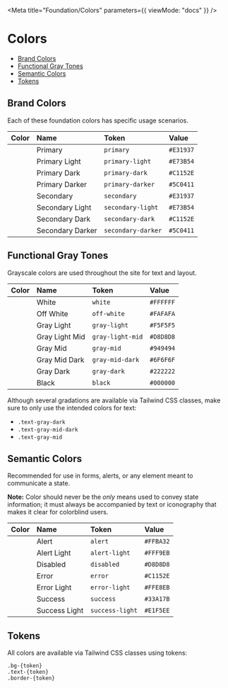 
<Meta title="Foundation/Colors" parameters={{ viewMode: "docs" }} />

# Colors

- [Brand Colors](#brand-colors)
- [Functional Gray Tones](#functional-gray-tones)
- [Semantic Colors](#semantic-colors)
- [Tokens](#tokens)

<span id="brand-colors"></span>

## Brand Colors

Each of these foundation colors has specific usage scenarios.

| Color                                       | Name             | Token              | Value     |
| :------------------------------------------ | :--------------- | :----------------- | :-------- |
| <div class="bg-primary p-4"></div>          | Primary          | `primary`          | `#E31937` |
| <div class="bg-primary-light p-4"></div>    | Primary Light    | `primary-light`    | `#E73B54` |
| <div class="bg-primary-dark p-4"></div>     | Primary Dark     | `primary-dark`     | `#C1152E` |
| <div class="bg-primary-darker p-4"></div>   | Primary Darker   | `primary-darker`   | `#5C0411` |
| <div class="bg-secondary p-4"></div>        | Secondary        | `secondary`        | `#E31937` |
| <div class="bg-secondary-light p-4"></div>  | Secondary Light  | `secondary-light`  | `#E73B54` |
| <div class="bg-secondary-dark p-4"></div>   | Secondary Dark   | `secondary-dark`   | `#C1152E` |
| <div class="bg-secondary-darker p-4"></div> | Secondary Darker | `secondary-darker` | `#5C0411` |

## Functional Gray Tones

Grayscale colors are used throughout the site for text and layout.

| Color                                     | Name           | Token            | Value     |
| :---------------------------------------- | :------------- | :--------------- | :-------- |
| <div class="bg-white p-4"></div>          | White          | `white`          | `#FFFFFF` |
| <div class="bg-off-white p-4"></div>      | Off White      | `off-white`      | `#FAFAFA` |
| <div class="bg-gray-light p-4"></div>     | Gray Light     | `gray-light`     | `#F5F5F5` |
| <div class="bg-gray-light-mid p-4"></div> | Gray Light Mid | `gray-light-mid` | `#D8D8D8` |
| <div class="bg-gray-mid p-4"></div>       | Gray Mid       | `gray-mid`       | `#949494` |
| <div class="bg-gray-mid-dark p-4"></div>  | Gray Mid Dark  | `gray-mid-dark`  | `#6F6F6F` |
| <div class="bg-gray-dark p-4"></div>      | Gray Dark      | `gray-dark`      | `#222222` |
| <div class="bg-black p-4"></div>          | Black          | `black`          | `#000000` |

Although several gradations are available via Tailwind CSS classes, make sure to only use the intended colors for text:

- <div class="w-3 h-3 bg-gray-dark inline-block"></div>
  <code>.text-gray-dark</code>
- <div class="w-3 h-3 bg-gray-mid-dark inline-block"></div>
  <code>.text-gray-mid-dark</code>
- <div class="w-3 h-3 bg-gray-mid inline-block"></div>
  <code>.text-gray-mid</code>

<span id="semantic-colors"></span>

## Semantic Colors

Recommended for use in forms, alerts, or any element meant to communicate a state.

**Note:** Color should never be the _only_ means used to convey state information; it must always be accompanied by text or iconography that makes it clear for colorblind users.

| Color                                    | Name          | Token                 | Value     |
| :--------------------------------------- | :------------ | :-------------------- | :-------- |
| <div class="bg-alert p-4"></div>         | Alert         | `alert`          | `#FFBA32` |
| <div class="bg-alert-light p-4"></div>   | Alert Light   | `alert-light`    | `#FFF9EB` |
| <div class="bg-disabled p-4"></div>      | Disabled      | `disabled`       | `#D8D8D8` |
| <div class="bg-error p-4"></div>         | Error         | `error`           | `#C1152E` |
| <div class="bg-error-light p-4"></div>   | Error Light   | `error-light`     | `#FFE8EB` |
| <div class="bg-success p-4"></div>       | Success       | `success`       | `#33A17B` |
| <div class="bg-success-light p-4"></div> | Success Light | `success-light` | `#E1F5EE` |

<span id="tokens"></span>

## Tokens

All colors are available via Tailwind CSS classes using tokens:

```
.bg-{token}
.text-{token}
.border-{token}
```
